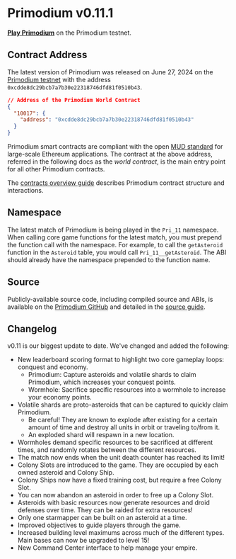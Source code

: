 # Primodium v0.11.1

[**Play Primodium**](https://www.primodium.com) on the Primodium testnet.

## Contract Address

The latest version of Primodium was released on June 27, 2024 on the
[Primodium testnet](./world-extension/deploy.mdx) with the address
`0xcdde8dc29bcb7a7b30e22318746dfd81f0510b43`.

```json copy
// Address of the Primodium World Contract
{
  "10017": {
    "address": "0xcdde8dc29bcb7a7b30e22318746dfd81f0510b43"
  }
}
```

Primodium smart contracts are compliant with the open
[MUD standard](https://www.mud.dev) for large-scale Ethereum applications. The
contract at the above address, referred in the following docs as the _world
contract_, is the main entry point for all other Primodium contracts.

The [contracts overview guide](./overview-contracts.mdx) describes Primodium
contract structure and interactions.

## Namespace

The latest match of Primodium is being played in the `Pri_11` namespace. When
calling core game functions for the latest match, you must prepend the function
call with the namespace. For example, to call the `getAsteroid` function in the
`Asteroid` table, you would call `Pri_11__getAsteroid`. The ABI should already
have the namespace prepended to the function name.

## Source

Publicly-available source code, including compiled source and ABIs, is available
on the [Primodium GitHub](https://github.com/primodiumxyz/contracts/) and
detailed in the [source guide](./overview-source.mdx).

## Changelog

v0.11 is our biggest update to date. We've changed and added the following:

- New leaderboard scoring format to highlight two core gameplay loops: conquest
  and economy.
  - Primodium: Capture asteroids and volatile shards to claim Primodium, which
    increases your conquest points.
  - Wormhole: Sacrifice specific resources into a wormhole to increase your
    economy points.
- Volatile shards are proto-asteroids that can be captured to quickly claim
  Primodium.
  - Be careful! They are known to explode after existing for a certain amount of
    time and destroy all units in orbit or traveling to/from it.
  - An exploded shard will respawn in a new location.
- Wormholes demand specific resources to be sacrificed at different times, and
  randomly rotates between the different resources.
- The match now ends when the unit death counter has reached its limit!
- Colony Slots are introduced to the game. They are occupied by each owned
  asteroid and Colony Ship.
- Colony Ships now have a fixed training cost, but require a free Colony Slot.
- You can now abandon an asteroid in order to free up a Colony Slot.
- Asteroids with basic resources now generate resources and droid defenses over
  time. They can be raided for extra resources!
- Only one starmapper can be built on an asteroid at a time.
- Improved objectives to guide players through the game.
- Increased building level maximums across much of the different types. Main
  bases can now be upgraded to level 15!
- New Command Center interface to help manage your empire.
